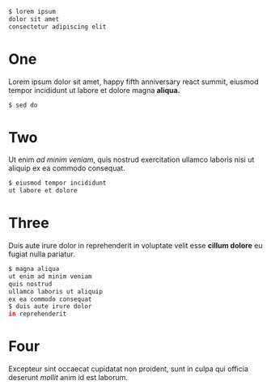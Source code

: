 
<Step video="step-0.webm" from={0} to={23.61}>

```bash
$ lorem ipsum
dolor sit amet
consectetur adipiscing elit
```

# One

Lorem ipsum dolor sit amet, happy fifth anniversary
react summit, eiusmod tempor incididunt ut labore et
dolore magna **aliqua.**

</Step>

<Step video="step-1.webm" from={0} to={1.56}>

```bash
$ sed do
```

# Two

Ut enim _ad minim veniam_, quis nostrud exercitation
ullamco laboris nisi ut aliquip ex ea commodo consequat.

</Step>

<Step video="step-2.webm" from={0} to={1}>

```bash
$ eiusmod tempor incididunt
ut labore et dolore
```

# Three

Duis aute irure dolor in reprehenderit in voluptate velit
esse **cillum dolore** eu fugiat nulla pariatur.

</Step>

<Step video="step-3.webm" from={0} to={12}>

```bash
$ magna aliqua
ut enim ad minim veniam
quis nostrud
ullamco laboris ut aliquip
ex ea commodo consequat
$ duis aute irure dolor
in reprehenderit
```

# Four

Excepteur sint occaecat cupidatat non proident, sunt in
culpa qui officia deserunt _mollit_ anim id est laborum.

</Step>
